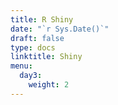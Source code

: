 ```yaml
---
title: R Shiny
date: "`r Sys.Date()`"
draft: false
type: docs
linktitle: Shiny
menu:
  day3:
    weight: 2
---
```


<!-- [Download slides - R Shiny](../../../Course_Modularization/CDC 2022-23/part 2/Shiny_slides_CDC2022.pptx) -->

<!-- ## Exercise worksheet -->

<!-- [Download exercise worksheet](../../../Course_Modularization/CDC 2022-23/part 2/shiny_exercise.html) -->

<!-- ## Student template and relevant files -->

<!-- [Download exercise template - ShinyApp.R](../../../Course_Modularization/CDC 2022-23/part 2/ShinyApp.R) -->

<!-- [Download Functions_Input.R](../../../Course_Modularization/CDC 2022-23/part 2/Functions_Input.R) -->

<!-- [Download Function_MicroSim_3state.R](../../../Course_Modularization/CDC 2022-23/part 2/Function_MicroSim_3state.R) -->

<!-- [Download instructor solutions - 3-state Microsim Shiny App](../../../Course_Modularization/CDC 2022-23/part 2/ShinyApp_solutions.R) -->





